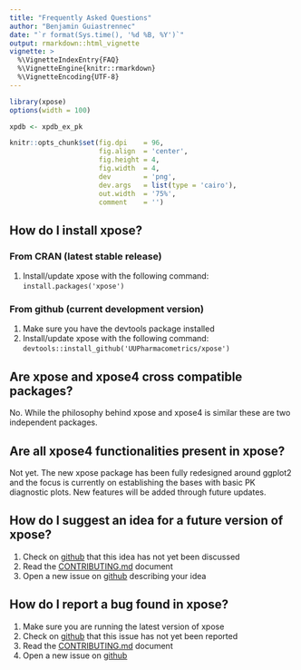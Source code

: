```yaml
---
title: "Frequently Asked Questions"
author: "Benjamin Guiastrennec"
date: "`r format(Sys.time(), '%d %B, %Y')`"
output: rmarkdown::html_vignette
vignette: >
  %\VignetteIndexEntry{FAQ}
  %\VignetteEngine{knitr::rmarkdown}
  %\VignetteEncoding{UTF-8}
---
```


```r
library(xpose)
options(width = 100)

xpdb <- xpdb_ex_pk

knitr::opts_chunk$set(fig.dpi    = 96,
                      fig.align  = 'center', 
                      fig.height = 4, 
                      fig.width  = 4,
                      dev        = 'png',
                      dev.args   = list(type = 'cairo'),
                      out.width  = '75%',
                      comment    = '')
```

## How do I install xpose?
### From CRAN (latest stable release)
1. Install/update xpose with the following command:  
`install.packages('xpose')`

### From github (current development version)
1. Make sure you have the devtools package installed
1. Install/update xpose with the following command:  
`devtools::install_github('UUPharmacometrics/xpose')`

## Are xpose and xpose4 cross compatible packages?
No. While the philosophy behind xpose and xpose4 is similar these are two independent packages.

## Are all xpose4 functionalities present in xpose?
Not yet. The new xpose package has been fully redesigned around ggplot2 and the focus is currently on establishing the bases with basic PK diagnostic plots. New features will be added through future updates.

## How do I suggest an idea for a future version of xpose?
1. Check on [github](https://github.com/UUPharmacometrics/xpose/issues) that this idea has not yet been discussed
1. Read the [CONTRIBUTING.md](https://github.com/UUPharmacometrics/xpose/blob/master/.github/CONTRIBUTING.md) document
1. Open a new issue on [github](https://github.com/UUPharmacometrics/xpose/issues) describing your idea

## How do I report a bug found in xpose?
1. Make sure you are running the latest version of xpose
1. Check on [github](https://github.com/UUPharmacometrics/xpose/issues) that this issue has not yet been reported
1. Read the [CONTRIBUTING.md](https://github.com/UUPharmacometrics/xpose/blob/master/.github/CONTRIBUTING.md) document
1. Open a new issue on [github](https://github.com/UUPharmacometrics/xpose/issues)

